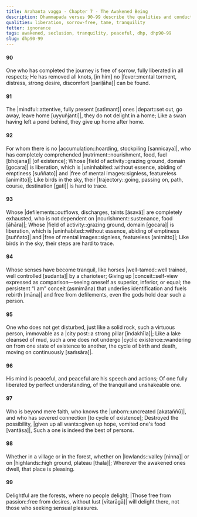 ```yaml
---
title: Arahanta vagga - Chapter 7 - The Awakened Being
description: Dhammapada verses 90-99 describe the qualities and conduct of the Arahant, a fully awakened being who has reached the end of the path. Free from defilements and clinging, their actions leave no trace, like birds in the sky. At peace and delighting in solitude, wherever they dwell becomes a place of beauty.
qualities: liberation, sorrow-free, tame, tranquility
fetter: ignorance
tags: awakened, seclusion, tranquility, peaceful, dhp, dhp90-99
slug: dhp90-99
---
```


#### 90

One who has completed the journey is free of sorrow,
fully liberated in all respects;
He has removed all knots,
[in him] no |fever::mental torment, distress, strong desire, discomfort [pariḷāha]| can be found.

#### 91

The |mindful::attentive, fully present [satīmant]| ones |depart::set out, go away, leave home [uyyuñjanti]|,
they do not delight in a home;
Like a swan having left a pond behind,
they give up home after home.

#### 92

For whom there is no |accumulation::hoarding, stockpiling [sannicaya]|,
who has completely comprehended |nutriment::nourishment, food, fuel [bhojana]| [of existence];
Whose |field of activity::grazing ground, domain [gocara]| is liberation,
which is |uninhabited::without essence, abiding of emptiness [suññato]| and |free of mental images::signless, featureless [animitto]|;
Like birds in the sky,
their |trajectory::going, passing on, path, course, destination [gati]| is hard to trace.

#### 93

Whose |defilements::outflows, discharges, taints [āsavā]| are completely exhausted,
who is not dependent on |nourishment::sustenance, food [āhāra]|;
Whose |field of activity::grazing ground, domain [gocara]| is liberation,
which is |uninhabited::without essence, abiding of emptiness [suññato]| and |free of mental images::signless, featureless [animitto]|;
Like birds in the sky,
their steps are hard to trace.

#### 94

Whose senses have become tranquil,
like horses |well-tamed::well trained, well controlled [sudanta]| by a charioteer;
Giving up |conceit::self-view expressed as comparison—seeing oneself as superior, inferior, or equal; the persistent “I am” conceit (asmimāna) that underlies identification and fuels rebirth [māna]| and free from defilements,
even the gods hold dear such a person.

#### 95

One who does not get disturbed, just like a solid rock,
such a virtuous person, immovable as a |city post::a strong pillar [indakhīla]|;
Like a lake cleansed of mud,
such a one does not undergo |cyclic existence::wandering on from one state of existence to another, the cycle of birth and death, moving on continuously [saṁsāra]|.

#### 96

His mind is peaceful,
and peaceful are his speech and actions;
Of one fully liberated by perfect understanding,
of the tranquil and unshakeable one.

#### 97

Who is beyond mere faith, who knows the |unborn::uncreated [akataññū]|,
and who has severed connection [to cycle of existence];
Destroyed the possibility, |given up all wants::given up hope, vomited one's food [vantāsa]|,
Such a one is indeed the best of persons.

#### 98

Whether in a village or in the forest,
whether on |lowlands::valley [ninna]| or on |highlands::high ground, plateau [thala]|;
Wherever the awakened ones dwell,
that place is pleasing.

#### 99

Delightful are the forests,
where no people delight;
|Those free from passion::free from desires, without lust [vītarāgā]| will delight there,
not those who seeking sensual pleasures.